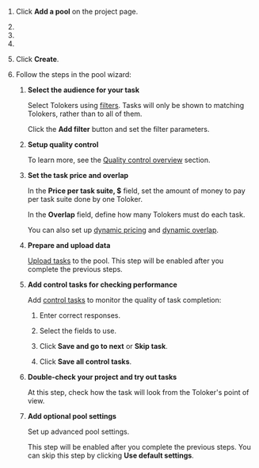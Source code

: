 
1. Click **Add a pool** on the project page.

1. <TolokaRequesterPoolType/>

1. <TolokaRequesterPoolName/>

1. <TolokaRequesterPoolDescription/>

1. Click **Create**.

1. Follow the steps in the pool wizard:

    <TolokaRequesterPoolWizardApply/>

    1. **Select the audience for your task**

        Select Tolokers using [filters](/docs-new/glossary#filters). Tasks will only be shown to matching Tolokers, rather than to all of them.

        Click the **Add filter** button and set the filter parameters.

    1. **Setup quality control**

        <TolokaRequesterSourceQualityControl/>

        To learn more, see the [Quality control overview](/docs-new/guide/quality-control-overview) section.

    1. **Set the task price and overlap**

        In the **Price per task suite, $** field, set the amount of money to pay per task suite done by one Toloker.

        <TolokaRequesterSourceTolokersInterest/>

        In the **Overlap** field, define how many Tolokers must do each task.

        You can also set up [dynamic pricing](/docs-new/glossary#dynamic-pricing) and [dynamic overlap](/docs-new/glossary#dynamic-overlap).

    1. **Prepare and upload data**

        [Upload tasks](/docs-new/guide/task_upload) to the pool. This step will be enabled after you complete the previous steps.

    1. **Add control tasks for checking performance**

        Add [control tasks](/docs-new/glossary#control-task) to monitor the quality of task completion:

        1. Enter correct responses.

        2. Select the fields to use.

        3. Click **Save and go to next** or **Skip task**.

        4. Click **Save all control tasks**.

        <TolokaRequesterSourceStepEnabled/>

    1. **Double-check your project and try out tasks**

        At this step, check how the task will look from the Toloker's point of view.

        <TolokaRequesterSourceStepEnabled/>

    1. **Add optional pool settings**

        Set up advanced pool settings.

        <Note mode="note" title="Note">

        This step will be enabled after you complete the previous steps. You can skip this step by clicking **Use default settings**.

        </Note>

<TolokaRequesterSourcePoolIsReady/>